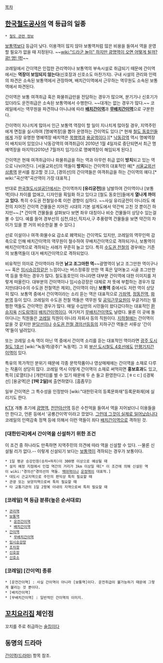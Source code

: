 [[목차]]
== [[한국철도공사]]의 역 등급의 일종 ==
 * [[철도 관련 정보]]

{{{+1 簡易驛}}}

[[보통역]]보다 등급이 낮다. 이용객이 많지 않아 보통역처럼 많은 비용을 들여서 역을 운영할 필요가 없을 때 지정된다. ~~[[wiki:"드라군 놀이" 하지만 광명역이 오면 어떻게 될까? 광! 명! 역!]]~~


코레일에서 간이역은 인접한 관리역이나 보통역의 부속시설로 취급되기 때문에 간이역에서는 '''역장이 보임되지 않는다'''(신호장과 신호소도 마찬가지). 구내 시설의 관리와 인력의 파견은 소속된 보통역에서 관장하며, 배치간이역에서 근무하는 역무원도 소속된 보통역에서 파견된다.

간이역은 보통 여객취급 혹은 화물취급만을 전담하는 경우가 많으며, 분기기나 신호기가 있더라도 운전취급은 소속된 보통역에서 수행한다. ~~대개는 없는 경우가 많다.~~ 코레일에서는 역무원을 파견하냐 아니냐에 따라 '''[[배치간이역]]'''과 '''[[무배치간이역]]'''으로 구분한다.

간이역이 지나치게 많아서 인근 보통역 역장이 할 일이 지나치게 많아질 경우, 지역주민에게 면접을 실시하여 [명예역장]을 뽑아 운영하는 간이역도 있다.[* 현재 [[철도 동호인]]들에게 가장 유명한 명예역장 배치역은 [[목행역]]과 [[용궁역]]이다.][* [[낙동강역]] 역시 명예역장이 배치되어 있었으나 낙동강역의 여객취급이 2010년 1월 4일자로 중단되면서 최근 명예역장을 마지막(2010년 7월까지 임기)으로 명예역장이 해임되게 된다.]

간이역은 현재 여객취급이나 화물취급을 하는 역과 아무런 취급 없이 '''방치'''되고 있는 역으로 나뉘어진다. [서울교외선]의 역들이 '''방치'''되는 간이역의 대표적인 예[* [[서울교외선]] [[삼릉역]] 문서를 참고할 것.]고, [경의선]의 간이역들은 여객취급을 하는 간이역의 예다.[* wiki:"곡산역"곡산역이 가장 대표적.]

반대로 [[한국철도시설공단]]에서는 간이역까지 '''[유리궁전]'''을 남발하여 간이역이나 [보통역]이나 차이를 없애고, 디자인을 획일화 하고 있다고 [철도 동호인]들에게 '''열나게 까이고 있다.''' 특히 수도권 전철일수록 이런 경향이 심하다. ~~사실 유리궁전이 아니라도 예전의 지어진 간이역 건물들은 지어진 시대의 기본 설계도에서 약간씩 고친 것 뿐이긴 하지만~~.[* 간이역 건물들을 살펴보다 보면 좌우 대칭이나 비슷 건물들이 상당수 있는걸 볼 수 있다. 예를 들어 경부선의 심천,대신,직지사,구 추풍령역 건물들을 보면 약간의 차이가 있을 뿐 거의 비슷한걸 볼 수 있다.]

선로 이설이나 여객·화물수요 감소로 폐역되는 간이역도 있지만, 코레일의 역무인력 감축으로 인해 배치간이역의 역무원이 철수하여 무배치간이역으로 격하되거나, 보통역이 배치간이역으로 격하되는 사례가 꾸준히 늘고 있다. 특히 [[수도권 전철]]의 경우에는 기존의 보통역들이 대거 배치간이역으로 격하되었다.

비유적인 의미로 간이역이라 하면 '''낡고 조그마한 역'''~~광명역이 낡고 조그만한 역이구나~~ 혹은 [[임시승강장]]같은 느낌이나는 버스정류장 만한 역 혹은 덮어놓고 시골 조그만한 역 등을 뜻하는 경우가 많다. 철도동호인이 아니라면 대부분 간이역에 대한 이미지를 저렇게 떠올린다. 대부분의 간이역이나 임시승강장은 대체로 저 뜻에 부합하는 경우가 많지만(대다수의 수도권 전철역은 제외), 간이역이 아닌 '''보통역''' 중에서도 저런 역이 상당히 많다. 보통역 중에서 간이역이라는 소리 듣는 역은 대표적으로 [[가좌역]], [[정동진역]], [[화본역]] 등이 있다. 코레일의 수도권 전철 역들은 역무원 및 [[공익근무요원]]이 우글거리는 멀쩡한 역들도 간이역인 경우가 많다. 매일 수십만의 시민들이 왔다갔다하는 대표적인 [[환승]][[지옥]] [[신도림]]역이 [[배치간이역]]이다. 여기저기 [[무배치간이역]]도 널렸다. 물론 이 곳에 돌아다니는 직원들은 [[코레일]] 직원이 아니라 자회사 등의 직원이다. [[지하철]]에는 간이역이 없을 것 같지만 [[분당선]]이나 [[수도권 전철 경의선]]등등의 지하구간 역들은 서류상 '간이역'들이 널려있다.

또는 코레일 소속 역이 아닌 역 중에서 간이역 소리를 듣는 대표적인 역이라면 [[광주 도시철도 1호선]] [wiki:"녹동역(광주)" 녹동역]. 그 외 [[부산 도시철도 4호선]]에도 [[안평기지간이역]]이 있다.

특유의 목가적인 분위기 때문에 각종 문학작품이나 영상매체에는 간이역을 소재로 다루는 작품이 상당히 많다. 코레일 역시 이렇게 간이역이 소재로 써먹히면 '''홍보효과'''도 있고, 특히 [로열티]나 [개런티]를 벌 수 있기 때문에 두 손 들고 환영한다고. [ㅎㄷㄷ] ([경북선] [용궁역]은 '''[1박 2일]'''에 출연하였다. [흠좀무])

일부 간이역은 그 특수성을 인정받아 [wiki:"대한민국의 등록문화재"등록문화재]에 실리기도 한다.

[[KTX]] 개통 초기에 [[광명역]], [[천안아산역]] 등은 수천억을 들여서 역을 지어놨더니 이용들을 안 한다고, 언론 등에서 '공룡간이역'이라고 깠었다. [[그런데 그것이 실제로 일어났습니다]] 코레일의 인력감축 정책 등에 의해서 이런 역들이 죄다 [[배치간이역]]으로 격하된 것.

=== [대한민국]에서 간이역을 신설하기 위한 조건 ===
이 조건 중 하나라도 만족하면 지역주민의 의견에 따라 역을 신설할 수 있다. --물론 신설될 리가 없다.-- 이렇게 신설되기 보다는 [[보통역]]이 격하되는 경우가 보통이다.
 * 1일 평균 승강인원(승차+하차)이 300명 이상으로 예상될 때
 * 설치 예정 지점에서 인접 역간의 거리가 3km 이상일 때[* 이 조건에 의해 신설된 역이 wiki:"경의선"경의선의 역들. [[백마역]]이나 [[운정역]]이 대표적.]
 * 대도시 근교지역으로 주민의 편익상 특히 필요할 때
 * 관광 또는 보양지역으로써 특히 필요할 때
 * 타 교통기관의 1일 2왕복 이내의 지역으로써 특히 필요할 때
=== [코레일] 역 등급 분류(높은 순서대로) ===
 * [[관리역]]
 * [[보통역]]
   * [[운전간이역]]
   * [[배치간이역]] 
 * [[간이역]]   
   * [[무배치간이역]]
 * [[임시승강장]] 
 * [[조차장]] 
 * [[신호장]] 
 * [[신호소]] 
=== [코레일] [간이역] 종류 ===
 * [운전간이역] : 사실 간이역이 아니라 [보통역]이다. 운전취급이 불가능하기 때문에 그렇게 불리는 것 뿐이다.
 * [배치간이역]
 * [무배치간이역] : 일반적인 간이역의 이미지.
== [[닭꼬치|꼬치요리]]집 체인점 ==
꼬치를 주로 취급하는 [[술집]]이다

== 동명의 드라마 ==
[[간이역(드라마)]] 항목 참조.

